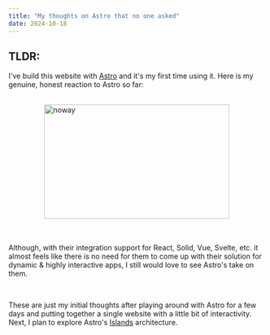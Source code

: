 ```yaml
---
title: "My thoughts on Astro that no one asked"
date: 2024-10-18
---
```


## TLDR:

I've build this website with [Astro](https://astro.build/) and it's my first time using it. Here is my genuine, honest reaction to Astro so far:

<br />

<div style="display: flex; justify-content: center;">
	<img src="/noway.gif" width="364" height="225" alt="noway" />
</div>

<br />
<br />

Although, with their integration support for React, Solid, Vue, Svelte, etc. it almost feels like there is no need for them to come up with their solution for dynamic & highly interactive apps, I still would love to see Astro's take on them.

<br />

These are just my initial thoughts after playing around with Astro for a few days and putting together a single website with a little bit of interactivity. Next, I plan to explore Astro's [Islands](https://docs.astro.build/en/concepts/islands/) architecture.
